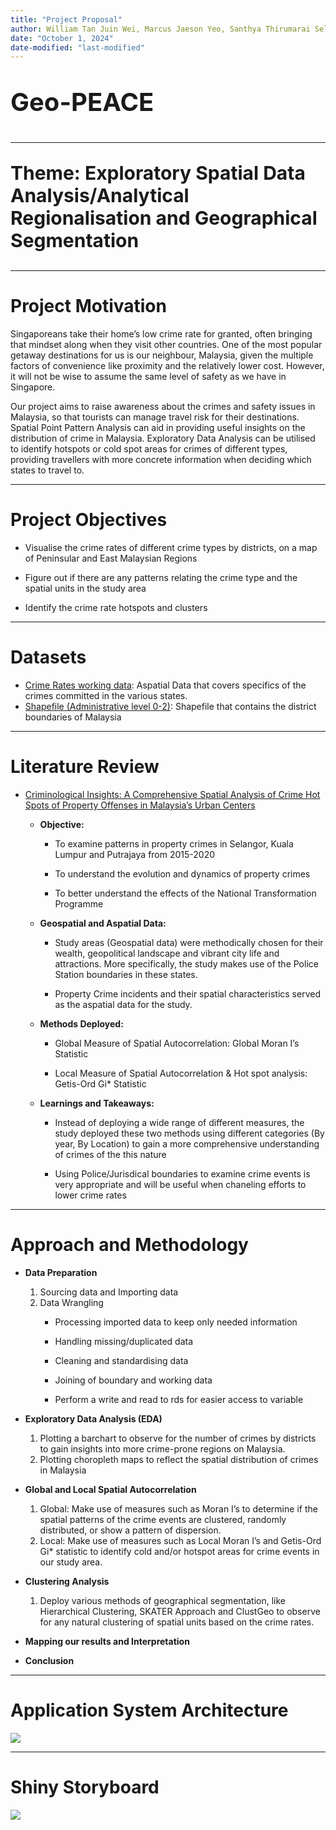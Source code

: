 ```yaml
---
title: "Project Proposal"
author: William Tan Juin Wei, Marcus Jaeson Yeo, Santhya Thirumarai Selvan
date: "October 1, 2024"
date-modified: "last-modified"
---
```


::: {style="font-size:40px"}
**Geo-PEACE**
:::

------------------------------------------------------------------------

::: {style="font-size:30px"}
**Theme: Exploratory Spatial Data Analysis/Analytical Regionalisation and Geographical Segmentation**
:::

------------------------------------------------------------------------

# Project Motivation

Singaporeans take their home's low crime rate for granted, often bringing that mindset along when they visit other countries. One of the most popular getaway destinations for us is our neighbour, Malaysia, given the multiple factors of convenience like proximity and the relatively lower cost. However, it will not be wise to assume the same level of safety as we have in Singapore.

Our project aims to raise awareness about the crimes and safety issues in Malaysia, so that tourists can manage travel risk for their destinations. Spatial Point Pattern Analysis can aid in providing useful insights on the distribution of crime in Malaysia. Exploratory Data Analysis can be utilised to identify hotspots or cold spot areas for crimes of different types, providing travellers with more concrete information when deciding which states to travel to.

------------------------------------------------------------------------

# Project Objectives

-   Visualise the crime rates of different crime types by districts, on a map of Peninsular and East Malaysian Regions

-   Figure out if there are any patterns relating the crime type and the spatial units in the study area

-   Identify the crime rate hotspots and clusters

------------------------------------------------------------------------

# Datasets

-   [Crime Rates working data](https://data.gov.my/data-catalogue/crime_district): Aspatial Data that covers specifics of the crimes committed in the various states.
-   [Shapefile (Administrative level 0-2)](https://data.humdata.org/dataset/cod-ab-mys?): Shapefile that contains the district boundaries of Malaysia

------------------------------------------------------------------------

# Literature Review

-   [Criminological Insights: A Comprehensive Spatial Analysis of Crime Hot Spots of Property Offenses in Malaysia's Urban Centers](https://journals2.ums.ac.id/fg/article/view/4306/1203)

    -   **Objective:**

        -   To examine patterns in property crimes in Selangor, Kuala Lumpur and Putrajaya from 2015-2020

        -   To understand the evolution and dynamics of property crimes

        -   To better understand the effects of the National Transformation Programme

    -   **Geospatial and Aspatial Data:**

        -   Study areas (Geospatial data) were methodically chosen for their wealth, geopolitical landscape and vibrant city life and attractions. More specifically, the study makes use of the Police Station boundaries in these states.

        -   Property Crime incidents and their spatial characteristics served as the aspatial data for the study.

    -   **Methods Deployed:**

        -   Global Measure of Spatial Autocorrelation: Global Moran I's Statistic

        -   Local Measure of Spatial Autocorrelation & Hot spot analysis: Getis-Ord Gi\* Statistic

    -   **Learnings and Takeaways:**

        -   Instead of deploying a wide range of different measures, the study deployed these two methods using different categories (By year, By Location) to gain a more comprehensive understanding of crimes of the this nature

        -   Using Police/Jurisdical boundaries to examine crime events is very appropriate and will be useful when chaneling efforts to lower crime rates

------------------------------------------------------------------------

# Approach and Methodology

-   **Data Preparation**

    1.  Sourcing data and Importing data
    2.  Data Wrangling
        -   Processing imported data to keep only needed information

        -   Handling missing/duplicated data

        -   Cleaning and standardising data

        -   Joining of boundary and working data

        -   Perform a write and read to rds for easier access to variable

-   **Exploratory Data Analysis (EDA)**

    1.  Plotting a barchart to observe for the number of crimes by districts to gain insights into more crime-prone regions on Malaysia.
    2.  Plotting choropleth maps to reflect the spatial distribution of crimes in Malaysia

-   **Global and Local Spatial Autocorrelation**

    1.  Global: Make use of measures such as Moran I's to determine if the spatial patterns of the crime events are clustered, randomly distributed, or show a pattern of dispersion.
    2.  Local: Make use of measures such as Local Moran I's and Getis-Ord Gi\* statistic to identify cold and/or hotspot areas for crime events in our study area.

-   **Clustering Analysis**

    1.  Deploy various methods of geographical segmentation, like Hierarchical Clustering, SKATER Approach and ClustGeo to observe for any natural clustering of spatial units based on the crime rates.

-   **Mapping our results and Interpretation**

-   **Conclusion**

------------------------------------------------------------------------

# Application System Architecture

![](images/Backend-01.gif)

------------------------------------------------------------------------

# Shiny Storyboard

![](images/clipboard-3317242451.png)

